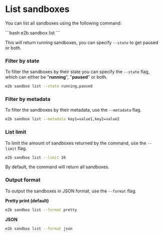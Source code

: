 # List sandboxes

You can list all sandboxes using the following command:

<CodeGroup isTerminalCommand>
```bash
e2b sandbox list
```
</CodeGroup>

This will return running sandboxes, you can specify `--state` to get paused or both.

### Filter by state

To filter the sandboxes by their state you can specify the `--state` flag, which can either be "**running**", "**paused**" or both.

```bash
e2b sandbox list --state running,paused
```

### Filter by metadata

To filter the sandboxes by their metadata, use the `--metadata` flag.

```bash
e2b sandbox list --metadata key1=value1,key2=value2
```

### List limit

To limit the amount of sandboxes returned by the command, use the `--limit` flag.

```bash
e2b sandbox list --limit 10
```

By default, the command will return all sandboxes.

### Output format

To output the sandboxes in JSON format, use the `--format` flag.

**Pretty print (default)**

```bash
e2b sandbox list --format pretty
```

**JSON**

```bash
e2b sandbox list --format json
```
